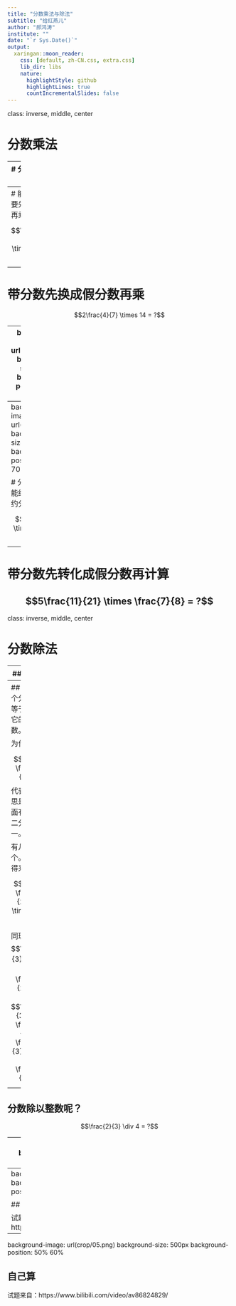 ```yaml
---
title: "分数乘法与除法"
subtitle: "给红燕儿"
author: "郝鸿涛"
institute: ""
date: "`r Sys.Date()`"
output:
  xaringan::moon_reader:
    css: [default, zh-CN.css, extra.css]
    lib_dir: libs
    nature:
      highlightStyle: github
      highlightLines: true
      countIncrementalSlides: false
---
```

class: inverse, middle, center

# 分数乘法

---
# 分数乘以整数

$$\frac{2}{5} \times 4$$
$$ = \frac{2}{5} + \frac{2}{5} + \frac{2}{5} + \frac{2}{5}$$

$$= \frac{2 \times 4}{5} = \frac{8}{5} = ? \frac{?}{?}$$

所以：

$$\frac{a}{b} \times c = \frac{? \times ?}{b}$$

练习：

$$\frac{4}{7} \times 5 = ?$$
---
# 能约分，要先约分再乘

$$\frac{3}{10} \times 5 = ?$$

---
# 带分数先换成假分数再乘

$$2\frac{4}{7} \times 14 = ?$$

---
background-image: url(crop/01.png)
background-size: 500px
background-position: 50% 70%

# 分数乘以分数

$$\frac{2}{3} \times \frac{4}{5} = \frac{2 \times 4}{3\times 5} = \frac{8}{15}$$

$$\frac{a}{b}\times \frac{c}{d} = \frac{a\times c}{b \times d}$$


---
background-image: url(crop/02.png)
background-size: 500px
background-position: 50% 70%

# 分数乘以分数：能约分的一定要先约分

$$\frac{7}{10} \times \frac{20}{21} = ?$$

---
# 带分数先转化成假分数再计算

$$5\frac{11}{21} \times \frac{7}{8} = ?$$
---
class: inverse, middle, center

# 分数除法

---
## 倒数：

$$\frac{2}{3} 与 \frac{3}{2} 互为倒数，因为 \frac{2}{3} \times \frac{3}{2} = 1$$


$$\frac{5}{7} 与 \frac{7}{5} 互为倒数，因为 \frac{5}{7} \times \frac{7}{5} = 1$$
所以，$$\frac{a}{b} 的倒数是 \frac{?}{?}$$

---
## 除以一个分数，等于乘以它的倒数。

为什么？

$$ 3 \div \frac{1}{2}$$ 代表的意思是，3 里面有几个二分之一。 

有几个？6个。怎么得来的？ 

$$ 3 \div \frac{1}{2} = 3 \times 2 = 6$$

同理，$$\frac{2}{3} 里面有几个 \frac{1}{2}?$$

$$\frac{2}{3} \div \frac{1}{2} = \frac{2}{3} \times 2 = \frac{4}{3}$$

---
## 分数除以整数呢？

$$\frac{2}{3} \div 4 = ?$$

---
background-image: url(crop/03.png)
background-size: 500px
background-position: 50% 60%

## 自己算

试题来自：https://www.bilibili.com/video/av86824829/

---
background-image: url(crop/04.png)
background-size: 500px
background-position: 50% 60%

## 自己算

试题来自：https://www.bilibili.com/video/av86824829/

---
background-image: url(crop/05.png)
background-size: 500px
background-position: 50% 60%

## 自己算

试题来自：https://www.bilibili.com/video/av86824829/

